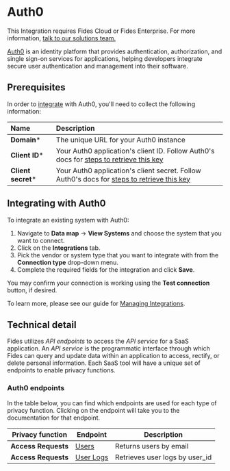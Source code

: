 

# Auth0
<Callout emoji=""> This Integration requires Fides Cloud or Fides Enterprise. For more information, [talk to our solutions team.](https://ethyca.com/book-demo?utm_source=docs-site) </Callout>

[Auth0](https://auth0.com/) is an identity platform that provides authentication, authorization, and single sign-on services for applications, helping developers integrate secure user authentication and management into their software.

## Prerequisites

In order to [integrate](/user-guides/integrations) with Auth0, you'll need to collect the following information:

| Name                       | Description                                                                                                                             |
| :------------------------- | :-------------------------------------------------------------------------------------------------------------------------------------- |
| **Domain***                | The unique URL for your Auth0 instance |
| **Client ID***                 | Your Auth0 application's client ID. Follow Auth0's docs for [steps to retrieve this key](https://auth0.com/docs/get-started/authentication-and-authorization-flow/call-your-api-using-the-client-credentials-flow) |
| **Client secret***                | Your Auth0 application's client secret. Follow Auth0's docs for [steps to retrieve this key](https://auth0.com/docs/get-started/authentication-and-authorization-flow/call-your-api-using-the-client-credentials-flow)  |


## Integrating with Auth0
To integrate an existing system with Auth0:

1. Navigate to **Data map** → **View Systems** and choose the system that you want to connect.
2. Click on the **Integrations** tab.
3. Pick the vendor or system type that you want to integrate with from the **Connection type** drop-down menu.
4. Complete the required fields for the integration and click **Save**. 

You may confirm your connection is working using the **Test connection** button, if desired.

To learn more, please see our guide for [Managing Integrations](/user-guides/integrations/manage-integrations).

## Technical detail 

Fides utilizes _API endpoints_ to access the _API service_ for a SaaS application. An _API service_ is the programmatic interface through which Fides can query and update data within an application to access, rectify, or delete personal information. Each SaaS tool will have a unique set of endpoints to enable privacy functions. 

### Auth0 endpoints
In the table below, you can find which endpoints are used for each type of privacy function. Clicking on the endpoint will take you to the documentation for that endpoint.

| Privacy function | Endpoint | Description |
|----|----|----|
| **Access Requests**            | [Users](https://auth0.com/docs/api/management/v2/users-by-email/get-users-by-email) | Returns users by email |
| **Access Requests**            | [User Logs](https://auth0.com/docs/api/management/v2/logs/get-logs-by-id) | Retrieves user logs by user_id |



